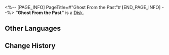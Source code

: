 <%-- [PAGE_INFO]
PageTitle=#"Ghost From the Past"#
[END_PAGE_INFO] --%>
{{Item Infobox
|id          = 210108
|image       = Item Ghost From the Past.png
|type        = Disk
|invCategory = Valuables
|rarity      = 3
|effect      = A record that can be played on the Express' phonograph. It might be a chance acquisition or a gift from someone else. All sorts of memories surge up when the music plays &mdash; the smiles, encounters, touches, and the excitement of battle. Maybe that is why people still collect records even as society rapidly advances.<br />The current record contains the track "Ghost From the Past."
|description = <br />''The shadow of destruction still wanders outside Belobog.''
}}
'''"Ghost From the Past"''' is a [[Disk]].

==Other Languages==
{{Other Languages
|en   = "Ghost From the Past"
|zhs  = 《旧日之影》
|zht  = 〈舊日之影〉
|ja   = 『在りし日の影』
|ko   = ≪과거의 그림자≫
|es   = Fantasma del pasado
|fr   = « Ghost From the Past »
|ru   = Ghost From the Past
|th   = "Ghost From the Past"
|vi   = "Dấu Ấn Ngày Cũ"
|de   = „Geist aus der Vergangenheit“
|id   = "Ghost From the Past"
|pt   = "Ghost From the Past"
}}

==Change History==
{{Change History|2.0}}